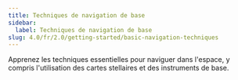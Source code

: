 ```yaml
---
title: Techniques de navigation de base
sidebar:
  label: Techniques de navigation de base
slug: 4.0/fr/2.0/getting-started/basic-navigation-techniques
---
```


Apprenez les techniques essentielles pour naviguer dans l'espace, y compris l'utilisation des cartes stellaires et des instruments de base.
